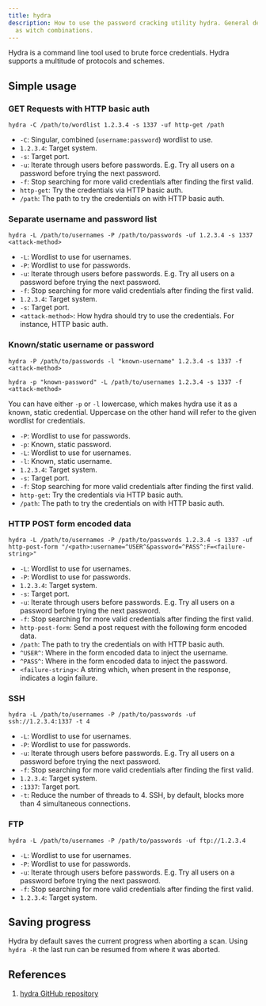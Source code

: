 ```yaml
---
title: hydra
description: How to use the password cracking utility hydra. General descriptions on the tool and its switches, as well
  as witch combinations.
---
```


Hydra is a command line tool used to brute force credentials. Hydra supports a multitude of protocols and schemes.

## Simple usage

### GET Requests with HTTP basic auth

```shell
hydra -C /path/to/wordlist 1.2.3.4 -s 1337 -uf http-get /path
```

+ `-C`: Singular, combined (`username:password`) wordlist to use.
+ `1.2.3.4`: Target system.
+ `-s`: Target port.
+ `-u`: Iterate through users before passwords. E.g. Try all users on a password before trying the next password.
+ `-f`: Stop searching for more valid credentials after finding the first valid.
+ `http-get`: Try the credentials via HTTP basic auth.
+ `/path`: The path to try the credentials on with HTTP basic auth.

### Separate username and password list

```shell
hydra -L /path/to/usernames -P /path/to/passwords -uf 1.2.3.4 -s 1337 <attack-method>
```

+ `-L`: Wordlist to use for usernames.
+ `-P`: Wordlist to use for passwords.
+ `-u`: Iterate through users before passwords. E.g. Try all users on a password before trying the next password.
+ `-f`: Stop searching for more valid credentials after finding the first valid.
+ `1.2.3.4`: Target system.
+ `-s`: Target port.
+ `<attack-method>`: How hydra should try to use the credentials. For instance, HTTP basic auth.

### Known/static username or password


```shell
hydra -P /path/to/passwords -l "known-username" 1.2.3.4 -s 1337 -f <attack-method>
```

```shell
hydra -p "known-password" -L /path/to/usernames 1.2.3.4 -s 1337 -f <attack-method>
```

You can have either `-p` or `-l` lowercase, which makes hydra use it as a known, static credential. Uppercase on the
other hand will refer to the given wordlist for credentials.

+ `-P`: Wordlist to use for passwords.
+ `-p`: Known, static password.
+ `-L`: Wordlist to use for usernames.
+ `-l`: Known, static username.
+ `1.2.3.4`: Target system.
+ `-s`: Target port.
+ `-f`: Stop searching for more valid credentials after finding the first valid.
+ `http-get`: Try the credentials via HTTP basic auth.
+ `/path`: The path to try the credentials on with HTTP basic auth.

### HTTP POST form encoded data

```shell
hydra -L /path/to/usernames -P /path/to/passwords 1.2.3.4 -s 1337 -uf http-post-form "/<path>:username=^USER^&password=^PASS^:F=<failure-string>"
```

+ `-L`: Wordlist to use for usernames.
+ `-P`: Wordlist to use for passwords.
+ `1.2.3.4`: Target system.
+ `-s`: Target port.
+ `-u`: Iterate through users before passwords. E.g. Try all users on a password before trying the next password.
+ `-f`: Stop searching for more valid credentials after finding the first valid.
+ `http-post-form`: Send a post request with the following form encoded data.
+ `/path`: The path to try the credentials on with HTTP basic auth.
+ `^USER^`: Where in the form encoded data to inject the username.
+ `^PASS^`: Where in the form encoded data to inject the password.
+ `<failure-string>`: A string which, when present in the response, indicates a login failure.

### SSH

```shell
hydra -L /path/to/usernames -P /path/to/passwords -uf ssh://1.2.3.4:1337 -t 4
```

+ `-L`: Wordlist to use for usernames.
+ `-P`: Wordlist to use for passwords.
+ `-u`: Iterate through users before passwords. E.g. Try all users on a password before trying the next password.
+ `-f`: Stop searching for more valid credentials after finding the first valid.
+ `1.2.3.4`: Target system.
+ `:1337`: Target port.
+ `-t`: Reduce the number of threads to 4. SSH, by default, blocks more than 4 simultaneous connections.

### FTP

```shell
hydra -L /path/to/usernames -P /path/to/passwords -uf ftp://1.2.3.4
```

+ `-L`: Wordlist to use for usernames.
+ `-P`: Wordlist to use for passwords.
+ `-u`: Iterate through users before passwords. E.g. Try all users on a password before trying the next password.
+ `-f`: Stop searching for more valid credentials after finding the first valid.
+ `1.2.3.4`: Target system.

## Saving progress

Hydra by default saves the current progress when aborting a scan. Using `hydra -R` the last run can be resumed from
where it was aborted.

## References

1. [hydra GitHub repository](https://github.com/vanhauser-thc/thc-hydra)
